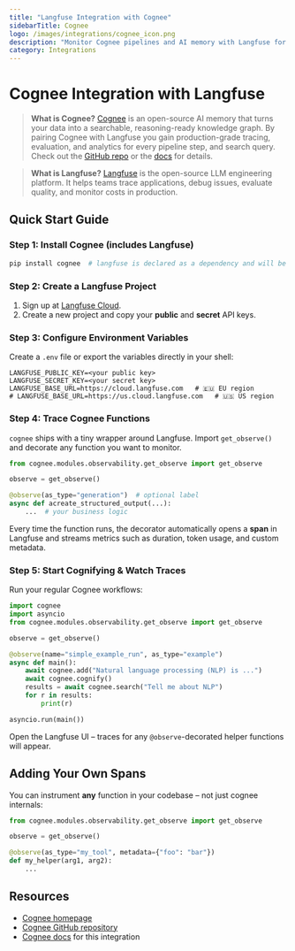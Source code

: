 ```yaml
---
title: "Langfuse Integration with Cognee"
sidebarTitle: Cognee
logo: /images/integrations/cognee_icon.png
description: "Monitor Cognee pipelines and AI memory with Langfuse for comprehensive observability in your AI agents."
category: Integrations
---
```


# Cognee Integration with Langfuse

> **What is Cognee?** [Cognee](https://www.cognee.ai/) is an open-source AI memory that turns your data into a searchable, reasoning-ready knowledge graph. By pairing Cognee with Langfuse you gain production-grade tracing, evaluation, and analytics for every pipeline step, and search query. Check out the [GitHub repo](https://github.com/topoteretes/cognee) or the [docs](https://docs.cognee.ai) for details.

> **What is Langfuse?** [Langfuse](https://langfuse.com) is the open-source LLM engineering platform. It helps teams trace applications, debug issues, evaluate quality, and monitor costs in production.

## Quick Start Guide

<Steps>

### Step&nbsp;1: Install Cognee (includes Langfuse)

```bash
pip install cognee  # langfuse is declared as a dependency and will be installed automatically
```

### Step&nbsp;2: Create a Langfuse Project

1. Sign up at [Langfuse Cloud](https://cloud.langfuse.com).
2. Create a new project and copy your **public** and **secret** API keys.

### Step&nbsp;3: Configure Environment Variables

Create a `.env` file or export the variables directly in your shell:

```env
LANGFUSE_PUBLIC_KEY=<your public key>
LANGFUSE_SECRET_KEY=<your secret key>
LANGFUSE_BASE_URL=https://cloud.langfuse.com   # 🇪🇺 EU region
# LANGFUSE_BASE_URL=https://us.cloud.langfuse.com   # 🇺🇸 US region
```

### Step&nbsp;4: Trace Cognee Functions

`cognee` ships with a tiny wrapper around Langfuse. Import `get_observe()` and decorate any function you want to monitor.

```python
from cognee.modules.observability.get_observe import get_observe

observe = get_observe()

@observe(as_type="generation")  # optional label
async def acreate_structured_output(...):
    ...  # your business logic
```

Every time the function runs, the decorator automatically opens a **span** in Langfuse and streams metrics such as duration, token usage, and custom metadata.

### Step&nbsp;5: Start Cognifying & Watch Traces

Run your regular Cognee workflows:

```python
import cognee
import asyncio
from cognee.modules.observability.get_observe import get_observe

observe = get_observe()

@observe(name="simple_example_run", as_type="example")
async def main():
    await cognee.add("Natural language processing (NLP) is ...")
    await cognee.cognify()
    results = await cognee.search("Tell me about NLP")
    for r in results:
        print(r)

asyncio.run(main())
```

Open the Langfuse UI – traces for any `@observe`-decorated helper functions will appear.

</Steps>

## Adding Your Own Spans

You can instrument **any** function in your codebase – not just cognee internals:

```python
from cognee.modules.observability.get_observe import get_observe

observe = get_observe()

@observe(as_type="my_tool", metadata={"foo": "bar"})
def my_helper(arg1, arg2):
    ...
```

## Resources

- [Cognee homepage](https://www.cognee.ai/)
- [Cognee GitHub repository](https://github.com/topoteretes/cognee)
- [Cognee docs](https://docs.cognee.ai/how-to-guides/cognee-sdk/integrations/langfuse-integration) for this integration
